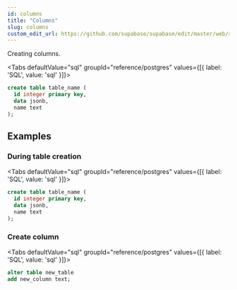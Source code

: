 ```yaml
---
id: columns
title: "Columns"
slug: columns
custom_edit_url: https://github.com/supabase/supabase/edit/master/web/spec/postgres.yml
---
```



Creating columns.


<Tabs
  defaultValue="sql"
  groupId="reference/postgres"
  values={[{ label: 'SQL', value: 'sql' }]}>

<TabItem value="sql">

```sql
create table table_name (
  id integer primary key,
  data jsonb,
  name text
);
```


</TabItem>

</Tabs>

















## Examples

### During table creation



<Tabs
  defaultValue="sql"
  groupId="reference/postgres"
  values={[{ label: 'SQL', value: 'sql' }]}>

<TabItem value="sql">

```sql
create table table_name (
  id integer primary key,
  data jsonb,
  name text
);
```


</TabItem>

</Tabs>

### Create column



<Tabs
  defaultValue="sql"
  groupId="reference/postgres"
  values={[{ label: 'SQL', value: 'sql' }]}>

<TabItem value="sql">

```sql
alter table new_table
add new_column text;
```


</TabItem>

</Tabs>